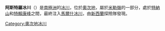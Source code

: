 {{coord|82|54|S|157|20|E|type:glacier_region:AQ_source:GNIS|display=title}}

'''阿斯特羅冰川'''（{{lang-en|Astro Glacier}}）是[[南極洲|南極洲]]的[[冰川|冰川]]，位於[[奧次地|奧次地]]，屬於[[米勒嶺|米勒嶺]]的一部分，處於[[特納山|特納山]]和[[特賴康峰|特賴康峰]]之間，最終注入[[馬爾什冰川|馬爾什冰川]]，由[[新西蘭|新西蘭]]探險隊發現。

{{DEFAULTSORT:Astro Glacier}}
[[Category:奧次地冰川|Category:奧次地冰川]]


{{OatesLand-geo-stub}}